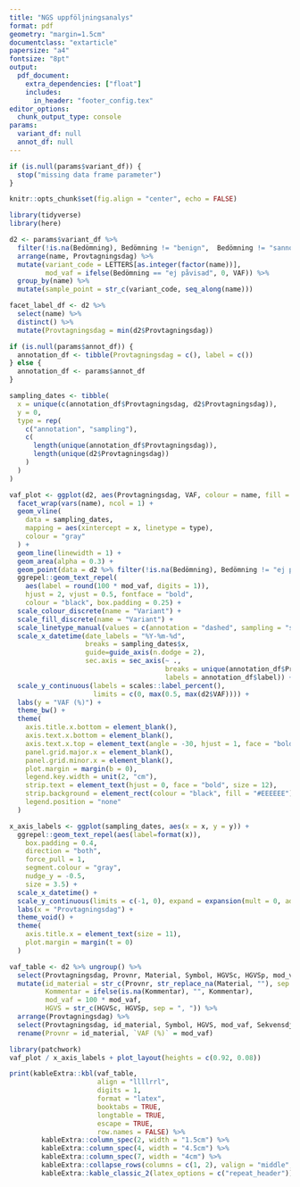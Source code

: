 ```yaml
---
title: "NGS uppföljningsanalys"
format: pdf
geometry: "margin=1.5cm"
documentclass: "extarticle"
papersize: "a4"
fontsize: "8pt"
output:
  pdf_document:
    extra_dependencies: ["float"]
    includes:
      in_header: "footer_config.tex"
editor_options:
  chunk_output_type: console
params:
  variant_df: null
  annot_df: null
---
```


```r
if (is.null(params$variant_df)) {
  stop("missing data frame parameter")
}
```

```r
knitr::opts_chunk$set(fig.align = "center", echo = FALSE)
```

```r
library(tidyverse)
library(here)
```

```r
d2 <- params$variant_df %>%
  filter(!is.na(Bedömning), Bedömning != "benign",  Bedömning != "sannolikt benign") %>%
  arrange(name, Provtagningsdag) %>%
  mutate(variant_code = LETTERS[as.integer(factor(name))],
         mod_vaf = ifelse(Bedömning == "ej påvisad", 0, VAF)) %>%
  group_by(name) %>%
  mutate(sample_point = str_c(variant_code, seq_along(name)))

facet_label_df <- d2 %>%
  select(name) %>%
  distinct() %>%
  mutate(Provtagningsdag = min(d2$Provtagningsdag))

if (is.null(params$annot_df)) {
  annotation_df <- tibble(Provtagningsdag = c(), label = c())
} else {
  annotation_df <- params$annot_df
}

sampling_dates <- tibble(
  x = unique(c(annotation_df$Provtagningsdag, d2$Provtagningsdag)),
  y = 0,
  type = rep(
    c("annotation", "sampling"),
    c(
      length(unique(annotation_df$Provtagningsdag)),
      length(unique(d2$Provtagningsdag))
    )
  )
)

vaf_plot <- ggplot(d2, aes(Provtagningsdag, VAF, colour = name, fill = name)) +
  facet_wrap(vars(name), ncol = 1) +
  geom_vline(
    data = sampling_dates,
    mapping = aes(xintercept = x, linetype = type),
    colour = "gray"
  ) +
  geom_line(linewidth = 1) +
  geom_area(alpha = 0.3) +
  geom_point(data = d2 %>% filter(!is.na(Bedömning), Bedömning != "ej påvisad"), size = 3) +
  ggrepel::geom_text_repel(
    aes(label = round(100 * mod_vaf, digits = 1)),
    hjust = 2, vjust = 0.5, fontface = "bold",
    colour = "black", box.padding = 0.25) +
  scale_colour_discrete(name = "Variant") +
  scale_fill_discrete(name = "Variant") +
  scale_linetype_manual(values = c(annotation = "dashed", sampling = "solid")) +
  scale_x_datetime(date_labels = "%Y-%m-%d",
                   breaks = sampling_dates$x,
                   guide=guide_axis(n.dodge = 2),
                   sec.axis = sec_axis(~ .,
                                       breaks = unique(annotation_df$Provtagningsdag),
                                       labels = annotation_df$label)) +
  scale_y_continuous(labels = scales::label_percent(),
                     limits = c(0, max(0.5, max(d2$VAF)))) +
  labs(y = "VAF (%)") +
  theme_bw() +
  theme(
    axis.title.x.bottom = element_blank(),
    axis.text.x.bottom = element_blank(),
    axis.text.x.top = element_text(angle = -30, hjust = 1, face = "bold", size = 12),
    panel.grid.major.x = element_blank(),
    panel.grid.minor.x = element_blank(),
    plot.margin = margin(b = 0),
    legend.key.width = unit(2, "cm"),
    strip.text = element_text(hjust = 0, face = "bold", size = 12),
    strip.background = element_rect(colour = "black", fill = "#EEEEEE"),
    legend.position = "none"
  )
```

```r
x_axis_labels <- ggplot(sampling_dates, aes(x = x, y = y)) +
  ggrepel::geom_text_repel(aes(label=format(x)),
    box.padding = 0.4,
    direction = "both",
    force_pull = 1,
    segment.colour = "gray",
    nudge_y = -0.5,
    size = 3.5) +
  scale_x_datetime() +
  scale_y_continuous(limits = c(-1, 0), expand = expansion(mult = 0, add = 0)) +
  labs(x = "Provtagningsdag") +
  theme_void() +
  theme(
    axis.title.x = element_text(size = 11),
    plot.margin = margin(t = 0)
  )
```

```r
vaf_table <- d2 %>% ungroup() %>%
  select(Provtagningsdag, Provnr, Material, Symbol, HGVSc, HGVSp, mod_vaf, Sekvensdjup, Kommentar) %>%
  mutate(id_material = str_c(Provnr, str_replace_na(Material, ""), sep = " "),
         Kommentar = ifelse(is.na(Kommentar), "", Kommentar),
         mod_vaf = 100 * mod_vaf,
         HGVS = str_c(HGVSc, HGVSp, sep = ", ")) %>%
  arrange(Provtagningsdag) %>%
  select(Provtagningsdag, id_material, Symbol, HGVS, mod_vaf, Sekvensdjup, Kommentar) %>%
  rename(Provnr = id_material, `VAF (%)` = mod_vaf)
```

```r
library(patchwork)
vaf_plot / x_axis_labels + plot_layout(heights = c(0.92, 0.08))
```

\newpage

```r
print(kableExtra::kbl(vaf_table,
                      align = "llllrrl",
                      digits = 1,
                      format = "latex",
                      booktabs = TRUE,
                      longtable = TRUE,
                      escape = TRUE,
                      row.names = FALSE) %>%
        kableExtra::column_spec(2, width = "1.5cm") %>%
        kableExtra::column_spec(4, width = "4.5cm") %>%
        kableExtra::column_spec(7, width = "4cm") %>%
        kableExtra::collapse_rows(columns = c(1, 2), valign = "middle", latex_hline = "major") %>%
        kableExtra::kable_classic_2(latex_options = c("repeat_header")))
```
